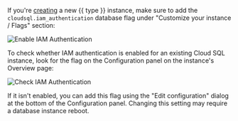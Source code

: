 If you're [creating](https://console.cloud.google.com/sql/choose-instance-engine)
a new {{ type }} instance, make sure to add the `cloudsql.iam_authentication`
database flag under "Customize your instance / Flags" section:

![Enable IAM Authentication](../../../img/database-access/guides/cloudsql/iam-new-instance@2x.png)

To check whether IAM authentication is enabled for an existing Cloud SQL instance,
look for the flag on the Configuration panel on the instance's Overview page:

![Check IAM Authentication](../../../img/database-access/guides/cloudsql/iam-existing-instance@2x.png)

If it isn't enabled, you can add this flag using the "Edit configuration" dialog
at the bottom of the Configuration panel. Changing this setting may require a
database instance reboot.
